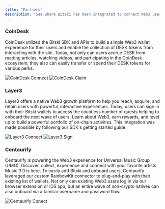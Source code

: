 ```yaml
---
title: "Partners"
description: "See where Bitski has been integrated to connect Web3 users to our wallet experience"
---
```


### CoinDesk
CoinDesk utilized the Bitski SDK and APIs to build a simple Web3 wallet experience for their users and enable the collection of DESK tokens from interacting with the site. 
Today, not only can users accrue DESK from reading articles, watching videos, and participating in the CoinDesk ecosystem; they also can easily transfer or spend their DESK tokens for various perks. 

![CoinDesk Connect](/assets/images/coindesk-connect.png)
![CoinDesk Claim](/assets/images/coindesk-claim.png)

### Layer3
Layer3 offers a native Web3 growth platform to help you reach, acquire, and retain users with powerful, interactive experiences. Today, users can sign in with their Bitski wallets to access the 
countless number of quests helping to onboard the next wave of users. Learn about Web3, earn rewards, and level up to build a powerful portfolio of on-chain activities. This integration was made 
possible by following our SDK's getting started guide. 

![Layer3 Connect](/assets/images/layer-3-connect.png)
![Layer3 Sign](/assets/images/layer-3-sign.png)

### Centaurify
Centaurify is powering the Web3 experience for Universal Music Group (UMG). Discover, collect, experience and connect with your favorite artists. Music 3.0 is here. To easily add Bitski and onboard
users, Centaurify leveraged our custom RainbowKit connector to plug-and-play with their existing list of wallets. Not only can existing Web3 users log in via our browser extension or iOS app, but
an entire wave of non-crypto natives can also onboard via a familiar username and password flow. 

![Centaurify Conect](/assets/images/centaurify-connect.png)

